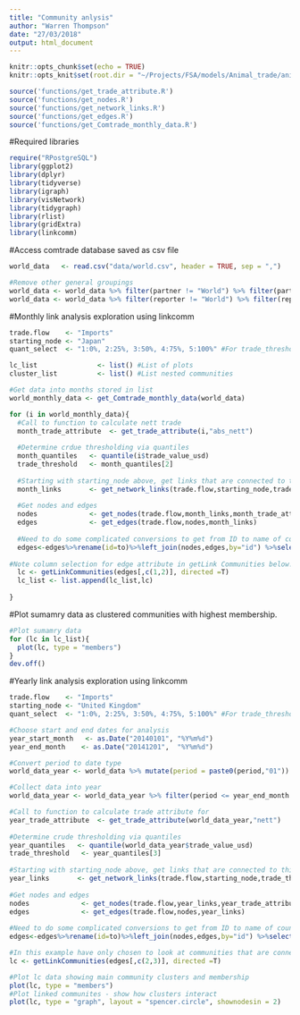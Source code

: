 ```yaml
---
title: "Community anlysis"
author: "Warren Thompson"
date: "27/03/2018"
output: html_document
---
```


```r
knitr::opts_chunk$set(echo = TRUE)
knitr::opts_knit$set(root.dir = "~/Projects/FSA/models/Animal_trade/animal_trade_paper/cluster_communities_network_graphs")
```

```r
source('functions/get_trade_attribute.R')
source('functions/get_nodes.R')
source('functions/get_network_links.R')
source('functions/get_edges.R')
source('functions/get_Comtrade_monthly_data.R')
```

#Required libraries
```r
require("RPostgreSQL")
library(ggplot2)
library(dplyr)
library(tidyverse)
library(igraph)
library(visNetwork)
library(tidygraph)
library(rlist)
library(gridExtra)
library(linkcomm)
```

#Access comtrade database saved as csv file
```r
world_data   <- read.csv("data/world.csv", header = TRUE, sep = ",")

#Remove other general groupings
world_data <- world_data %>% filter(partner != "World") %>% filter(partner != "EU-27")%>% filter(partner != "Other Asia, nes") %>% filter(partner != "Other Europe, nes") %>% filter(partner != "Area, nes")
world_data <- world_data %>% filter(reporter != "World") %>% filter(reporter != "EU-27")%>% filter(reporter != "Other Asia, nes") %>% filter(reporter != "Other Europe, nes") %>% filter(reporter != "Area, nes")

```

#Monthly link analysis exploration using linkcomm
```r
trade.flow    <- "Imports"
starting_node <- "Japan"
quant_select  <- "1:0%, 2:25%, 3:50%, 4:75%, 5:100%" #For trade_threshold value used

lc_list               <- list() #List of plots
cluster_list          <- list() #List nested communities 

#Get data into months stored in list
world_monthly_data <- get_Comtrade_monthly_data(world_data)

for (i in world_monthly_data){
  #Call to function to calculate nett trade
  month_trade_attribute  <- get_trade_attribute(i,"abs_nett")
  
  #Determine crdue thresholding via quantiles 
  month_quantiles   <- quantile(i$trade_value_usd)
  trade_threshold   <- month_quantiles[2]
  
  #Starting with starting_node above, get links that are connected to this node
  month_links       <- get_network_links(trade.flow,starting_node,trade_threshold,i)
  
  #Get nodes and edges
  nodes             <- get_nodes(trade.flow,month_links,month_trade_attribute)
  edges             <- get_edges(trade.flow,nodes,month_links)
  
  #Need to do some complicated conversions to get from ID to name of country again
  edges<-edges%>%rename(id=to)%>%left_join(nodes,edges,by="id") %>%select(from,width_trade_value,label)%>%rename(id=from)%>%left_join(nodes,edges,by="id") %>% select(c(3,4,2,5))
  
#Note column selection for edge attribute in getLink Communities below! In this case have chosen to only look at edges, so who talks to one another. possible to include attributes: width_trade_value(change select call above) and trade attribute (flux or nett trade depending on call to get_trade_attributes). Options to play. Check edges output above to be sure of atrribute selection.
  lc <- getLinkCommunities(edges[,c(1,2)], directed =T)
  lc_list <- list.append(lc_list,lc)
  
}

```

#Plot sumamry data as clustered communities with highest membership. 
```r
#Plot sumamry data
for (lc in lc_list){
  plot(lc, type = "members")
}
dev.off()
```

#Yearly link analysis exploration using linkcomm
```r
trade.flow    <- "Imports"
starting_node <- "United Kingdom"
quant_select  <- "1:0%, 2:25%, 3:50%, 4:75%, 5:100%" #For trade_threshold value used

#Choose start and end dates for analysis
year_start_month   <- as.Date("20140101", "%Y%m%d")
year_end_month    <- as.Date("20141201",  "%Y%m%d")

#Convert period to date type
world_data_year <- world_data %>% mutate(period = paste0(period,"01")) %>% mutate(period = as.Date(period, "%Y%m%d"))

#Collect data into year
world_data_year <- world_data_year %>% filter(period <= year_end_month & period >= year_start_month)%>% select(period,trade_flow,reporter,partner,netweight_kg,trade_value_usd) 

#Call to function to calculate trade attribute for
year_trade_attribute  <- get_trade_attribute(world_data_year,"nett")
  
#Determine crude thresholding via quantiles 
year_quantiles   <- quantile(world_data_year$trade_value_usd)
trade_threshold   <- year_quantiles[3]
  
#Starting with starting_node above, get links that are connected to this node
year_links       <- get_network_links(trade.flow,starting_node,trade_threshold,world_data_year)
  
#Get nodes and edges
nodes             <- get_nodes(trade.flow,year_links,year_trade_attribute)
edges             <- get_edges(trade.flow,nodes,year_links)
  
#Need to do some complicated conversions to get from ID to name of country again
edges<-edges%>%rename(id=to)%>%left_join(nodes,edges,by="id") %>%select(from,width_trade_value,label)%>%rename(id=from)%>%left_join(nodes,edges,by="id") %>% select(c(2,3,4))

#In this example have only chosen to look at communities that are connected so no edge attribute included here. Which of the main communities talk to one another for a year's worth of cucumber trade. See above chunk for same getLinkCommunities call to see more info.
lc <- getLinkCommunities(edges[,c(2,3)], directed =T)

#Plot lc data showing main community clusters and membership
plot(lc, type = "members")
#Plot linked communites - show how clusters interact
plot(lc, type = "graph", layout = "spencer.circle", shownodesin = 2)

```
